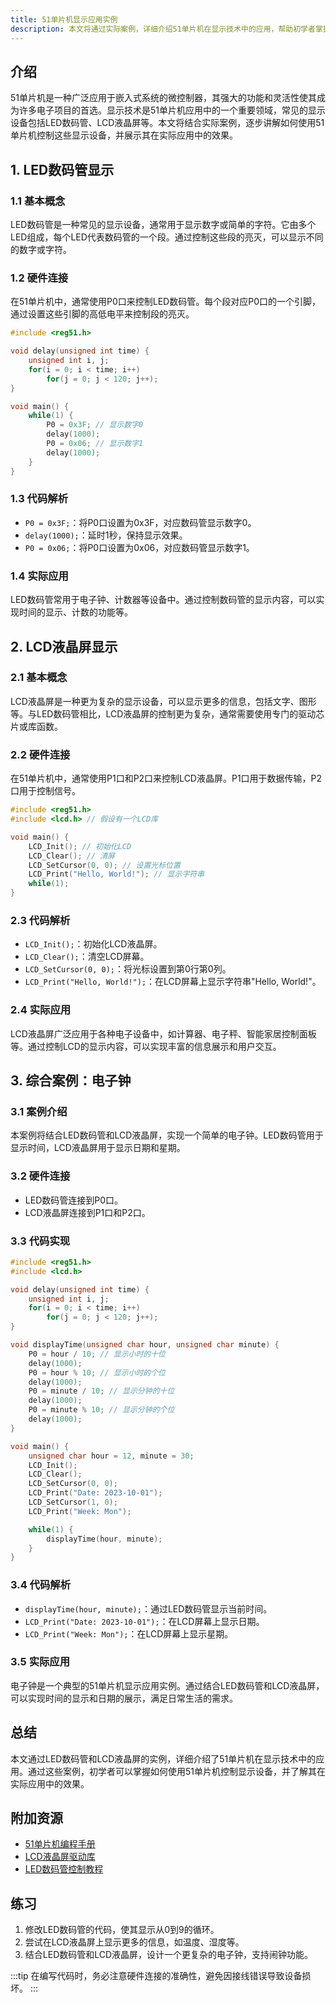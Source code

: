 ```yaml
---
title: 51单片机显示应用实例
description: 本文将通过实际案例，详细介绍51单片机在显示技术中的应用，帮助初学者掌握如何使用51单片机控制显示设备。
---
```


## 介绍

51单片机是一种广泛应用于嵌入式系统的微控制器，其强大的功能和灵活性使其成为许多电子项目的首选。显示技术是51单片机应用中的一个重要领域，常见的显示设备包括LED数码管、LCD液晶屏等。本文将结合实际案例，逐步讲解如何使用51单片机控制这些显示设备，并展示其在实际应用中的效果。

## 1. LED数码管显示

### 1.1 基本概念

LED数码管是一种常见的显示设备，通常用于显示数字或简单的字符。它由多个LED组成，每个LED代表数码管的一个段。通过控制这些段的亮灭，可以显示不同的数字或字符。

### 1.2 硬件连接

在51单片机中，通常使用P0口来控制LED数码管。每个段对应P0口的一个引脚，通过设置这些引脚的高低电平来控制段的亮灭。

```c
#include <reg51.h>

void delay(unsigned int time) {
    unsigned int i, j;
    for(i = 0; i < time; i++)
        for(j = 0; j < 120; j++);
}

void main() {
    while(1) {
        P0 = 0x3F; // 显示数字0
        delay(1000);
        P0 = 0x06; // 显示数字1
        delay(1000);
    }
}
```

### 1.3 代码解析

- `P0 = 0x3F;`：将P0口设置为0x3F，对应数码管显示数字0。
- `delay(1000);`：延时1秒，保持显示效果。
- `P0 = 0x06;`：将P0口设置为0x06，对应数码管显示数字1。

### 1.4 实际应用

LED数码管常用于电子钟、计数器等设备中。通过控制数码管的显示内容，可以实现时间的显示、计数的功能等。

## 2. LCD液晶屏显示

### 2.1 基本概念

LCD液晶屏是一种更为复杂的显示设备，可以显示更多的信息，包括文字、图形等。与LED数码管相比，LCD液晶屏的控制更为复杂，通常需要使用专门的驱动芯片或库函数。

### 2.2 硬件连接

在51单片机中，通常使用P1口和P2口来控制LCD液晶屏。P1口用于数据传输，P2口用于控制信号。

```c
#include <reg51.h>
#include <lcd.h> // 假设有一个LCD库

void main() {
    LCD_Init(); // 初始化LCD
    LCD_Clear(); // 清屏
    LCD_SetCursor(0, 0); // 设置光标位置
    LCD_Print("Hello, World!"); // 显示字符串
    while(1);
}
```

### 2.3 代码解析

- `LCD_Init();`：初始化LCD液晶屏。
- `LCD_Clear();`：清空LCD屏幕。
- `LCD_SetCursor(0, 0);`：将光标设置到第0行第0列。
- `LCD_Print("Hello, World!");`：在LCD屏幕上显示字符串"Hello, World!"。

### 2.4 实际应用

LCD液晶屏广泛应用于各种电子设备中，如计算器、电子秤、智能家居控制面板等。通过控制LCD的显示内容，可以实现丰富的信息展示和用户交互。

## 3. 综合案例：电子钟

### 3.1 案例介绍

本案例将结合LED数码管和LCD液晶屏，实现一个简单的电子钟。LED数码管用于显示时间，LCD液晶屏用于显示日期和星期。

### 3.2 硬件连接

- LED数码管连接到P0口。
- LCD液晶屏连接到P1口和P2口。

### 3.3 代码实现

```c
#include <reg51.h>
#include <lcd.h>

void delay(unsigned int time) {
    unsigned int i, j;
    for(i = 0; i < time; i++)
        for(j = 0; j < 120; j++);
}

void displayTime(unsigned char hour, unsigned char minute) {
    P0 = hour / 10; // 显示小时的十位
    delay(1000);
    P0 = hour % 10; // 显示小时的个位
    delay(1000);
    P0 = minute / 10; // 显示分钟的十位
    delay(1000);
    P0 = minute % 10; // 显示分钟的个位
    delay(1000);
}

void main() {
    unsigned char hour = 12, minute = 30;
    LCD_Init();
    LCD_Clear();
    LCD_SetCursor(0, 0);
    LCD_Print("Date: 2023-10-01");
    LCD_SetCursor(1, 0);
    LCD_Print("Week: Mon");

    while(1) {
        displayTime(hour, minute);
    }
}
```

### 3.4 代码解析

- `displayTime(hour, minute);`：通过LED数码管显示当前时间。
- `LCD_Print("Date: 2023-10-01");`：在LCD屏幕上显示日期。
- `LCD_Print("Week: Mon");`：在LCD屏幕上显示星期。

### 3.5 实际应用

电子钟是一个典型的51单片机显示应用实例。通过结合LED数码管和LCD液晶屏，可以实现时间的显示和日期的展示，满足日常生活的需求。

## 总结

本文通过LED数码管和LCD液晶屏的实例，详细介绍了51单片机在显示技术中的应用。通过这些案例，初学者可以掌握如何使用51单片机控制显示设备，并了解其在实际应用中的效果。

## 附加资源

- [51单片机编程手册](https://example.com)
- [LCD液晶屏驱动库](https://example.com/lcd)
- [LED数码管控制教程](https://example.com/led)

## 练习

1. 修改LED数码管的代码，使其显示从0到9的循环。
2. 尝试在LCD液晶屏上显示更多的信息，如温度、湿度等。
3. 结合LED数码管和LCD液晶屏，设计一个更复杂的电子钟，支持闹钟功能。

:::tip
在编写代码时，务必注意硬件连接的准确性，避免因接线错误导致设备损坏。
:::